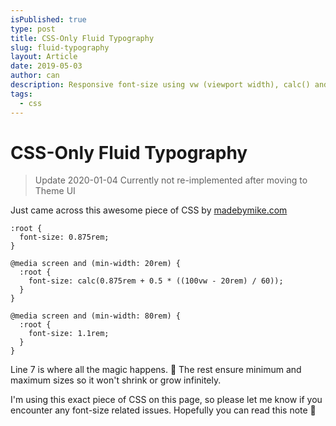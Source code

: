 ```yaml
---
isPublished: true
type: post
title: CSS-Only Fluid Typography
slug: fluid-typography
layout: Article
date: 2019-05-03
author: can
description: Responsive font-size using vw (viewport width), calc() and media queries to set boundaries
tags:
  - css
---
```


# CSS-Only Fluid Typography

> Update 2020-01-04 Currently not re-implemented after moving to Theme UI

Just came across this awesome piece of CSS by [madebymike.com](https://www.madebymike.com.au/writing/fluid-type-calc-examples/)

```css{7}
:root {
  font-size: 0.875rem;
}

@media screen and (min-width: 20rem) {
  :root {
    font-size: calc(0.875rem + 0.5 * ((100vw - 20rem) / 60));
  }
}

@media screen and (min-width: 80rem) {
  :root {
    font-size: 1.1rem;
  }
}
```

Line 7 is where all the magic happens. 🦄
The rest ensure minimum and maximum sizes so it won't shrink or grow infinitely.

I'm using this exact piece of CSS on this page, so please let me know if you encounter any font-size related issues.
Hopefully you can read this note 🤞
